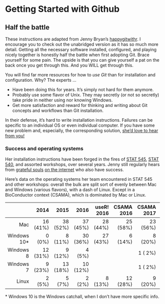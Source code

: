 
# Getting Started with Github

## Half the battle {#install-intro}

These instructions are adapted from Jenny Bryan's [happygitwithr](https://happygitwithr.com/). I encourage you to check out the unabridged version as it has so much more detail.
Getting all the necessary software installed, configured, and playing nicely together is honestly half the battle when first adopting Git. Brace yourself for some pain. The upside is that you can give yourself a pat on the back once you get through this. And you WILL get through this.

You will find far more resources for how to *use Git* than for installation and configuration. Why? The experts ...

  * Have been doing this for years. It's simply not hard for them anymore.
  * Probably use some flavor of Unix. They may secretly (or not so secretly) take pride in neither using nor knowing Windows.
  * Get more satisfaction and reward for thinking and writing about Git concepts and workflows than Git installation.

In their defense, it's hard to write installation instructions. Failures can be specific to an individual OS or even individual computer. If you have some new problem and, especially, the corresponding solution, [she'd love to hear from you!](https://github.com/jennybc/happy-git-with-r/issues)

### Success and operating systems

<style type="text/css">
#success-and-operating-systems table {
  width: auto;
}
</style>

Her installation instructions have been forged in the fires of [STAT 545](http://stat545.com), [STAT 540](https://stat540-ubc.github.io), and assorted workshops, over several years. Jenny still regularly hears from [grateful souls](https://twitter.com/ibddoctor/status/777610645617475584) [on the internet](https://twitter.com/millsGT49/status/647059167509921793) who also have success.

Here's data on the operating systems her team encountered in STAT 545 and other workshops: overall the bulk are split sort of evenly between Mac and Windows (various flavors), with a dash of Linux. Except in a BioConductor context (CSAMA), which is dominated by Mac or Linux.

|             |     2014 |     2015 |     2016 | useR! 2016 | CSAMA 2016 | CSAMA 2017 | r::c 2018 | seattle 2018 |
|------------:|---------:|---------:|---------:|-----------:|-----------:|-----------:|----------:|-------------:|
|        Mac  | 16 (41%) | 38 (52%) | 37 (45%) |   28 (44%) |   25 (58%) |   23 (56%) |  51 (57%) |      16 (49%) |
| Windows 10* |   0 (0%) |  8 (11%) | 30 (36%) |   27 (43%) |    6 (14%) |    8 (20%) |  19 (21%) |      12 (36%) |
|  Windows 8  | 12 (31%) |  9 (12%) |  4  (5%) |            |            |    1 ( 2%) |   2  (2%) |               |
|  Windows 7  |  9 (23%) | 13 (18%) | 10 (12%) |            |            |    1 ( 2%) |  13 (14%) |       4 (12%) |
|      Linux  |   2 (5%) |   5 (7%) |  2  (2%) |    8 (13%) |   12 (28%) |    9 (20%) |   5  (6%) |       1  (3%) |

\* Windows 10 is the Windows catchall, when I don't have more specific info.
